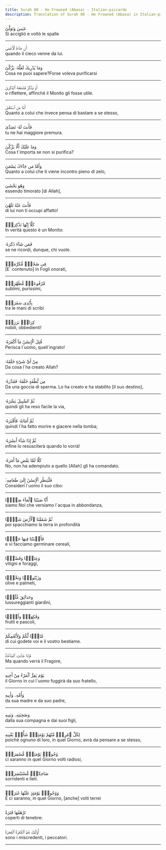```yaml
---
title: Surah 80 - He Frowned (Abasa) - Italian-piccardo
description: Translation of Surah 80 - He Frowned (Abasa) in Italian-piccardo
---
```





<Aside type="quran" title="1">
عَبَسَ وَتَوَلَّىٰٓ
</Aside>

<Aside type="reference" title="1">
Si accigliò e voltò le spalle
</Aside>

---

<Aside type="quran" title="2">
أَن جَآءَهُ ٱلْأَعْمَىٰ
</Aside>

<Aside type="reference" title="2">
quando il cieco venne da lui.
</Aside>

---

<Aside type="quran" title="3">
وَمَا يُدْرِيكَ لَعَلَّهُۥ يَزَّكَّىٰٓ
</Aside>

<Aside type="reference" title="3">
Cosa ne puoi sapere?Forse voleva purificarsi
</Aside>

---

<Aside type="quran" title="4">
أَوْ يَذَّكَّرُ فَتَنفَعَهُ ٱلذِّكْرَىٰٓ
</Aside>

<Aside type="reference" title="4">
o riflettere, affinché il Monito gli fosse utile.
</Aside>

---

<Aside type="quran" title="5">
أَمَّا مَنِ ٱسْتَغْنَىٰ
</Aside>

<Aside type="reference" title="5">
Quanto a colui che invece pensa di bastare a se stesso,
</Aside>

---

<Aside type="quran" title="6">
فَأَنتَ لَهُۥ تَصَدَّىٰ
</Aside>

<Aside type="reference" title="6">
tu ne hai maggiore premura.
</Aside>

---

<Aside type="quran" title="7">
وَمَا عَلَيْكَ أَلَّا يَزَّكَّىٰ
</Aside>

<Aside type="reference" title="7">
Cosa t´importa se non si purifica?
</Aside>

---

<Aside type="quran" title="8">
وَأَمَّا مَن جَآءَكَ يَسْعَىٰ
</Aside>

<Aside type="reference" title="8">
Quanto a colui che ti viene incontro pieno di zelo,
</Aside>

---

<Aside type="quran" title="9">
وَهُوَ يَخْشَىٰ
</Aside>

<Aside type="reference" title="9">
essendo timorato [di Allah],
</Aside>

---

<Aside type="quran" title="10">
فَأَنتَ عَنْهُ تَلَهَّىٰ
</Aside>

<Aside type="reference" title="10">
di lui non ti occupi affatto!
</Aside>

---

<Aside type="quran" title="11">
كَلَّآ إِنَّهَا تَذْكِرَةٌۭ
</Aside>

<Aside type="reference" title="11">
In verità questo è un Monito:
</Aside>

---

<Aside type="quran" title="12">
فَمَن شَآءَ ذَكَرَهُۥ
</Aside>

<Aside type="reference" title="12">
se ne ricordi, dunque, chi vuole.
</Aside>

---

<Aside type="quran" title="13">
فِى صُحُفٍۢ مُّكَرَّمَةٍۢ
</Aside>

<Aside type="reference" title="13">
[E´ contenuto] in Fogli onorati,
</Aside>

---

<Aside type="quran" title="14">
مَّرْفُوعَةٍۢ مُّطَهَّرَةٍۭ
</Aside>

<Aside type="reference" title="14">
sublimi, purissimi,
</Aside>

---

<Aside type="quran" title="15">
بِأَيْدِى سَفَرَةٍۢ
</Aside>

<Aside type="reference" title="15">
tra le mani di scribi
</Aside>

---

<Aside type="quran" title="16">
كِرَامٍۭ بَرَرَةٍۢ
</Aside>

<Aside type="reference" title="16">
nobili, obbedienti!
</Aside>

---

<Aside type="quran" title="17">
قُتِلَ ٱلْإِنسَٰنُ مَآ أَكْفَرَهُۥ
</Aside>

<Aside type="reference" title="17">
Perisca l´uomo, quell´ingrato!
</Aside>

---

<Aside type="quran" title="18">
مِنْ أَىِّ شَىْءٍ خَلَقَهُۥ
</Aside>

<Aside type="reference" title="18">
Da cosa l´ha creato Allah?
</Aside>

---

<Aside type="quran" title="19">
مِن نُّطْفَةٍ خَلَقَهُۥ فَقَدَّرَهُۥ
</Aside>

<Aside type="reference" title="19">
Da una goccia di sperma. Lo ha creato e ha stabilito [il suo destino],
</Aside>

---

<Aside type="quran" title="20">
ثُمَّ ٱلسَّبِيلَ يَسَّرَهُۥ
</Aside>

<Aside type="reference" title="20">
quindi gli ha reso facile la via,
</Aside>

---

<Aside type="quran" title="21">
ثُمَّ أَمَاتَهُۥ فَأَقْبَرَهُۥ
</Aside>

<Aside type="reference" title="21">
quindi l´ha fatto morire e giacere nella tomba;
</Aside>

---

<Aside type="quran" title="22">
ثُمَّ إِذَا شَآءَ أَنشَرَهُۥ
</Aside>

<Aside type="reference" title="22">
infine lo resusciterà quando lo vorrà!
</Aside>

---

<Aside type="quran" title="23">
كَلَّا لَمَّا يَقْضِ مَآ أَمَرَهُۥ
</Aside>

<Aside type="reference" title="23">
No, non ha adempiuto a quello [Allah] gli ha comandato.
</Aside>

---

<Aside type="quran" title="24">
فَلْيَنظُرِ ٱلْإِنسَٰنُ إِلَىٰ طَعَامِهِۦٓ
</Aside>

<Aside type="reference" title="24">
Consideri l´uomo il suo cibo:
</Aside>

---

<Aside type="quran" title="25">
أَنَّا صَبَبْنَا ٱلْمَآءَ صَبًّۭا
</Aside>

<Aside type="reference" title="25">
siamo Noi che versiamo l´acqua in abbondanza,
</Aside>

---

<Aside type="quran" title="26">
ثُمَّ شَقَقْنَا ٱلْأَرْضَ شَقًّۭا
</Aside>

<Aside type="reference" title="26">
poi spacchiamo la terra in profondità
</Aside>

---

<Aside type="quran" title="27">
فَأَنۢبَتْنَا فِيهَا حَبًّۭا
</Aside>

<Aside type="reference" title="27">
e vi facciamo germinare cereali,
</Aside>

---

<Aside type="quran" title="28">
وَعِنَبًۭا وَقَضْبًۭا
</Aside>

<Aside type="reference" title="28">
vitigni e foraggi,
</Aside>

---

<Aside type="quran" title="29">
وَزَيْتُونًۭا وَنَخْلًۭا
</Aside>

<Aside type="reference" title="29">
olive e palmeti,
</Aside>

---

<Aside type="quran" title="30">
وَحَدَآئِقَ غُلْبًۭا
</Aside>

<Aside type="reference" title="30">
lussureggianti giardini,
</Aside>

---

<Aside type="quran" title="31">
وَفَٰكِهَةًۭ وَأَبًّۭا
</Aside>

<Aside type="reference" title="31">
frutti e pascoli,
</Aside>

---

<Aside type="quran" title="32">
مَّتَٰعًۭا لَّكُمْ وَلِأَنْعَٰمِكُمْ
</Aside>

<Aside type="reference" title="32">
di cui godete voi e il vostro bestiame.
</Aside>

---

<Aside type="quran" title="33">
فَإِذَا جَآءَتِ ٱلصَّآخَّةُ
</Aside>

<Aside type="reference" title="33">
Ma quando verrà il Fragore,
</Aside>

---

<Aside type="quran" title="34">
يَوْمَ يَفِرُّ ٱلْمَرْءُ مِنْ أَخِيهِ
</Aside>

<Aside type="reference" title="34">
il Giorno in cui l´uomo fuggirà da suo fratello,
</Aside>

---

<Aside type="quran" title="35">
وَأُمِّهِۦ وَأَبِيهِ
</Aside>

<Aside type="reference" title="35">
da sua madre e da suo padre,
</Aside>

---

<Aside type="quran" title="36">
وَصَٰحِبَتِهِۦ وَبَنِيهِ
</Aside>

<Aside type="reference" title="36">
dalla sua compagna e dai suoi figli,
</Aside>

---

<Aside type="quran" title="37">
لِكُلِّ ٱمْرِئٍۢ مِّنْهُمْ يَوْمَئِذٍۢ شَأْنٌۭ يُغْنِيهِ
</Aside>

<Aside type="reference" title="37">
poiché ognuno di loro, in quel Giorno, avrà da pensare a se stesso,
</Aside>

---

<Aside type="quran" title="38">
وُجُوهٌۭ يَوْمَئِذٍۢ مُّسْفِرَةٌۭ
</Aside>

<Aside type="reference" title="38">
ci saranno in quel Giorno volti radiosi,
</Aside>

---

<Aside type="quran" title="39">
ضَاحِكَةٌۭ مُّسْتَبْشِرَةٌۭ
</Aside>

<Aside type="reference" title="39">
sorridenti e lieti.
</Aside>

---

<Aside type="quran" title="40">
وَوُجُوهٌۭ يَوْمَئِذٍ عَلَيْهَا غَبَرَةٌۭ
</Aside>

<Aside type="reference" title="40">
E ci saranno, in quel Giorno, [anche] volti terrei
</Aside>

---

<Aside type="quran" title="41">
تَرْهَقُهَا قَتَرَةٌ
</Aside>

<Aside type="reference" title="41">
coperti di tenebre:
</Aside>

---

<Aside type="quran" title="42">
أُو۟لَٰٓئِكَ هُمُ ٱلْكَفَرَةُ ٱلْفَجَرَةُ
</Aside>

<Aside type="reference" title="42">
sono i miscredenti, i peccatori.
</Aside>

---
